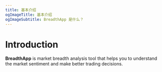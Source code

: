 ```yaml
---
title: 基本介绍
ogImageTitle: 基本介绍
ogImageSubtitle: BreadthApp 是什么？
---
```



# Introduction

**BreadthApp** is market breadth analysis tool that helps you to understand the market sentiment and make better trading decisions.
